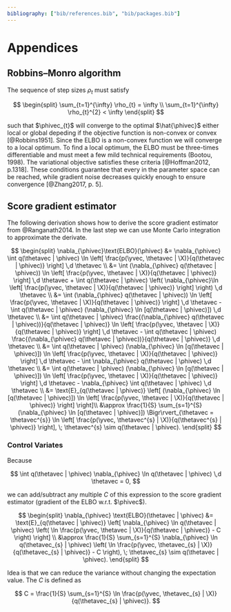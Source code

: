 ```yaml
---
bibliography: ["bib/references.bib", "bib/packages.bib"]
---
```


# Appendices {.unnumbered}

\renewcommand{\thesubsection}{\Alph{subsection}}
\addtocontents{toc}{\protect\setcounter{tocdepth}{1}}

## Robbins–Monro algorithm {#sec-r-m-algo}

The sequence of step sizes $\rho_{t}$ must satisfy

$$
\begin{split}
    \sum_{t=1}^{\infty} \rho_{t} = \infty \\
    \sum_{t=1}^{\infty} \rho_{t}^{2} < \infty
\end{split}
$$

such that $\phivec_{t}$ will converge to the optimal $\hat{\phivec}$ either local or global depeding if the objective function is non-convex or convex [@Robbins1951]. Since the ELBO is a non-convex function we will converge to a local optimum. To find a local optimum, the ELBO must be three-times differentiable and must meet a few mild technical requirements (Bootou, 1998). The variational objective satisfies these criteria [@Hoffman2012, p.1318]. These conditions guarantee that every in the parameter space can be reached, while gradient noise decreases quickly enough to ensure convergence [@Zhang2017, p. 5].

## Score gradient estimator {#sec-deriv-score-grd}

The following derivation shows how to derive the score gradient estimator from @Ranganath2014. In the last step we can use Monte Carlo integration to approximate the derivate.

$$
\begin{split}
    \nabla_{\phivec}\text{ELBO}(\phivec) &= \nabla_{\phivec} \int q(\thetavec | \phivec) \ln \left[ \frac{p(\yvec, \thetavec | \X)}{q(\thetavec | \phivec)} \right] \,d \thetavec \\
    &= \int (\nabla_{\phivec} q(\thetavec | \phivec)) \ln \left[ \frac{p(\yvec, \thetavec | \X)}{q(\thetavec | \phivec)} \right] \,d \thetavec + \int q(\thetavec | \phivec) \left( \nabla_{\phivec}\ln \left[ \frac{p(\yvec, \thetavec | \X)}{q(\thetavec | \phivec)} \right] \right) \,d \thetavec \\
    &= \int (\nabla_{\phivec} q(\thetavec | \phivec)) \ln \left[ \frac{p(\yvec, \thetavec | \X)}{q(\thetavec | \phivec)} \right] \,d \thetavec - \int q(\thetavec | \phivec) (\nabla_{\phivec} \ln [q(\thetavec | \phivec)]) \,d \thetavec \\
    &= \int q(\thetavec | \phivec) \frac{(\nabla_{\phivec} q(\thetavec | \phivec))}{q(\thetavec | \phivec)} \ln \left[ \frac{p(\yvec, \thetavec | \X)}{q(\thetavec | \phivec)} \right] \,d \thetavec - \int q(\thetavec | \phivec) \frac{(\nabla_{\phivec} q(\thetavec | \phivec))}{q(\thetavec | \phivec)} \,d \thetavec \\
    &= \int q(\thetavec | \phivec) (\nabla_{\phivec} \ln [q(\thetavec | \phivec)]) \ln \left[ \frac{p(\yvec, \thetavec | \X)}{q(\thetavec | \phivec)} \right] \,d \thetavec - \int \nabla_{\phivec} q(\thetavec | \phivec) \,d \thetavec \\
    &= \int q(\thetavec | \phivec) (\nabla_{\phivec} \ln [q(\thetavec | \phivec)]) \ln \left[ \frac{p(\yvec, \thetavec | \X)}{q(\thetavec | \phivec)} \right] \,d \thetavec - \nabla_{\phivec} \int q(\thetavec | \phivec) \,d \thetavec \\
    &= \text{E}_{q(\thetavec | \phivec)} \left[ (\nabla_{\phivec} \ln [q(\thetavec | \phivec)]) \ln \left[ \frac{p(\yvec, \thetavec | \X)}{q(\thetavec | \phivec)} \right] \right]\\
    &\approx \frac{1}{S} \sum_{s=1}^{S} (\nabla_{\phivec} \ln [q(\thetavec | \phivec)]) \Bigr\rvert_{\thetavec = \thetavec^{s}} \ln \left[ \frac{p(\yvec, \thetavec^{s} | \X)}{q(\thetavec^{s} | \phivec)} \right], \; \thetavec^{s} \sim q(\thetavec | \phivec).
\end{split}
$$

### Control Variates {#sec-contr-var}

Because

$$
\int q(\thetavec | \phivec) \nabla_{\phivec} \ln q(\thetavec | \phivec) \,d \thetavec = 0,
$$

we can add/subtract any multiple $C$ of this expression to the score gradient estimator (gradient of the ELBO w.r.t. $\phivec$).

$$
\begin{split}
    \nabla_{\phivec} \text{ELBO}(\thetavec | \phivec) &= \text{E}_{q(\thetavec | \phivec)} \left[ \nabla_{\phivec} \ln q(\thetavec | \phivec) \left( \ln \frac{p(\yvec, \thetavec | \X)}{q(\thetavec | \phivec)} - C \right) \right] \\
    &\approx \frac{1}{S} \sum_{s=1}^{S} \nabla_{\phivec} \ln q(\thetavec_{s} | \phivec) \left( \ln \frac{p(\yvec, \thetavec_{s} | \X)}{q(\thetavec_{s} | \phivec)} - C \right), \; \thetavec_{s} \sim q(\thetavec | \phivec).
\end{split}
$$

Idea is that we can reduce the variance without changing the expectation value. The $C$ is defined as

$$
C = \frac{1}{S} \sum_{s=1}^{S} \ln \frac{p(\yvec, \thetavec_{s} | \X)}{q(\thetavec_{s} | \phivec)}.
$$
